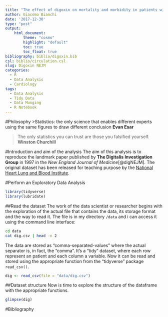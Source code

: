 ```yaml
---
title: "The effect of digoxin on mortality and morbidity in patients with heart failure: a case of reproducible research"
author: Giacomo Bianchi
date: '2017-12-30'
type: "post"
output:
    html_document:
        theme: "cosmo"
        highlight: "default"
        toc: true
        toc_float: true
bibliography: biblio/digoxin.bib
csl: biblio/circulation.csl
slug: Digoxin NEJM
categories:
  - R
  - Data Analysis
  - Cardiology
tags:
  - Data Analysis
  - Tidy Data
  - Data Munging
  - R Notebook
---
```


#Philosophy
>Statistics: the only science that enables different experts using the same figures to draw different conclusion
**Evan Esar**

>The only statistics you can trust are those you falsified yourself. **Winston Churchill**


#Introduction and aim of the analysis
The aim of this analysis is to reproduce the landmark paper published by **The Digitalis Investigation Group** in 1997 in the *New England Journal of Medicine*[@digNEJM].
The original dataset has been released for teaching purpose by the [National Heart Lung and Blood Institute](https://www.nhlbi.nih.gov/).

#Perform an Exploratory Data Analysis 

```r
library(tidyverse)
library(lubridate)
```

##Read the dataset 
The work of the data scientist or researcher begins with the exploration of the actual file that contains the data, its storage format and the way to read it.
The file is in my directory `/data` and i can access it using the command line interface:

```bash
cd data
cat dig.csv | head -n 2
```

The data are stored as "comma-separated-values" where the actual separator is, in fact, the "comma". It's a "tidy" dataset, where each row represent an patient and each column a variable.
Now it can be read and stored using the appropriate function from the "tidyverse" package `read_csv()`.

```r
dig <- read_csv(file = "data/dig.csv")
```

##Dataset structure
Now is time to explore the structure of the dataframe with the appropriate functions.

```r
glimpse(dig)
```


#Bibliography
